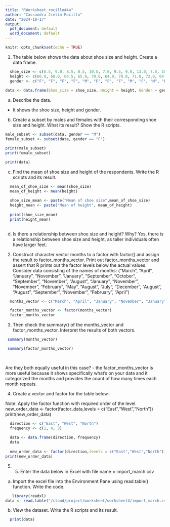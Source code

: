 ```yaml
---
title: "RWorksheet_rocillo#4a"
author: "Cassandra Jielin Rocillo"
date: "2024-10-17"
output:
  pdf_document: default
  word_document: default
---
```


```r
knitr::opts_chunk$set(echo = TRUE)
```
1. The table below shows the data about shoe size and height. Create a data frame.

```r
  shoe_size <- c(6.5, 9.0, 8.5, 8.5, 10.5, 7.0, 9.5, 9.0, 13.0, 7.5, 10.5, 8.5, 12.0, 10.5, 13.0, 11.5, 8.5, 5.0, 10.0, 6.5, 7.5, 8.5, 10.5, 8.5, 10.5, 11.0, 9.0, 13.0)
  height <- c(66.0, 68.0, 64.5, 65.0, 70.0, 64.0, 70.0, 71.0, 72.0, 64.0, 74.5, 67.0, 71.0, 71.0, 77.0, 72.0, 59.0, 62.0, 72.0, 66.0, 64.0, 67.0, 73.0, 69.0, 72.0, 70.0, 69.0, 70.0)
  gender <- c("F", "F", "F", "F", "M", "F", "F", "F", "M", "F", "M", "F", "M", "M", "M", "M", "F", "F", "M", "F", "F", "M", "M", "F", "M", "M", "M", "M")
  
data <- data.frame(Shoe_size = shoe_size, Height = height, Gender = gender)

```

a. Describe the data.
  - It shows the shoe size, height and gender.
 
b. Create a subset by males and females with their corresponding shoe size and height.
What its result? Show the R scripts.

```r
male_subset <- subset(data, gender == "M")
female_subset <- subset(data, gender == "F")

print(male_subset)
print(female_subset)

print(data)
```

c. Find the mean of shoe size and height of the respondents. Write the R scripts and its
result.

```r
  mean_of_shoe_size <- mean(shoe_size)
  mean_of_height <- mean(height)
  
  shoe_size_mean <- paste("Mean of shoe size",mean_of_shoe_size)
  height_mean <- paste("Mean of height", mean_of_height)
  
  print(shoe_size_mean)
  print(height_mean)
  
```
d. Is there a relationship between shoe size and height? Why?
  Yes, there is a relationship between shoe size and height, as taller individuals often have larger feet. 
  
2. Construct character vector months to a factor with factor() and assign the result to factor_months_vector.
Print out factor_months_vector and assert that R prints out the factor levels below the actual values.
Consider data consisting of the names of months:
("March", "April", "January", "November", "January", "September", "October", "September", "November", "August", "January", "November", "November", "February", "May", "August", "July", "December", "August", "August", "September", "November", "February", "April")

```r
  months_vector <- c("March", "April", "January", "November", "January", "September", "October", "September", "November", "August", "January", "November", "November", "February", "May", "August", "July", "December", "August", "August", "September", "November", "February", "April")

  factor_months_vector <- factor(months_vector)
  factor_months_vector
```
3. Then check the summary() of the months_vector and factor_months_vector.
Interpret the results of both vectors.

```r
 summary(months_vector)

 summary(factor_months_vector)
 
 
```
Are they both equally useful in this case?
  - the factor_months_vector is more useful because it shows specifically what's on your data and it categorized the months and provides the count of how many times each month repeats. 


4. Create a vector and factor for the table below.

Note: Apply the factor function with required order of the level.
new_order_data <- factor(factor_data,levels = c("East","West","North"))
print(new_order_data)

```r
  direction <- c("East", "West", "North")
  frequency <- c(1, 4, 3)
  
  data <- data.frame(direction, frequency)
  data
  
  new_order_data <- factor(direction,levels = c("East","West","North"))
print(new_order_data)

```
5. 5. Enter the data below in Excel with file name = import_march.csv

a. Import the excel file into the Environment Pane using read.table() function.
Write the code. 

```r
   library(readxl)
data <- read.table("/cloud/project/worksheet/worksheet4/import_march.csv", header = TRUE, sep = ",")
```

b. View the dataset. Write the R scripts and its result.

```r
  print(data)
```


